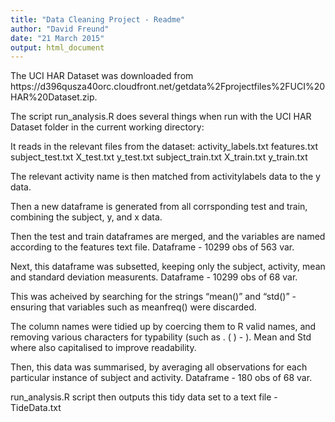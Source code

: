 ```yaml
---
title: "Data Cleaning Project - Readme"
author: "David Freund"
date: "21 March 2015"
output: html_document
---
```


The UCI HAR Dataset was downloaded from https://d396qusza40orc.cloudfront.net/getdata%2Fprojectfiles%2FUCI%20HAR%20Dataset.zip.

The script run_analysis.R does several things when run with the UCI HAR Dataset folder in the current working directory:

It reads in the relevant files from the dataset:
activity_labels.txt
features.txt
subject_test.txt
X_test.txt
y_test.txt
subject_train.txt
X_train.txt
y_train.txt

The relevant activity name is then matched from activitylabels data to the y data.

Then a new dataframe is generated from all corrsponding test and train, combining the subject, y, and x data.

Then the test and train dataframes are merged, and the variables are named according to the features text file. Dataframe - 10299 obs of 563 var.

Next, this dataframe was subsetted, keeping only the subject, activity, mean and standard deviation measurents. Dataframe - 10299 obs of 68 var.

This was acheived by searching for the strings "mean()" and "std()" - ensuring that variables such as meanfreq() were discarded.

The column names were tidied up by coercing them to R valid names, and removing various characters for typability (such as . ( ) - ). Mean and Std where also capitalised to improve readability.

Then, this data was summarised, by averaging all observations for each particular instance of subject and activity. Dataframe - 180 obs of 68 var.

run_analysis.R script then outputs this tidy data set to a text file - TideData.txt





